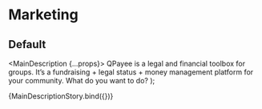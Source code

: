 
<Meta title="Marketing/MainDescription" component={MainDescription} />

# Marketing

## Default

  <MainDescription {...props}>
    QPayee is a legal and financial toolbox for groups. It’s a fundraising + legal status + money management
    platform for your community. What do you want to do?
  </MainDescription>
);

<Story name="Default">{MainDescriptionStory.bind({})}</Story>
